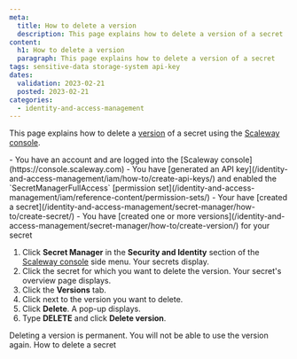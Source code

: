 ```yaml
---
meta:
  title: How to delete a version
  description: This page explains how to delete a version of a secret
content:
  h1: How to delete a version
  paragraph: This page explains how to delete a version of a secret
tags: sensitive-data storage-system api-key
dates:
  validation: 2023-02-21
  posted: 2023-02-21
categories:
  - identity-and-access-management
---
```


This page explains how to delete a [version](/identity-and-access-management/secret-manager/concepts/#version/) of a secret using the [Scaleway console](https://console.scaleway.com).

<Macro id="iam-requirements" />

<Message type="requirement">
  - You have an account and are logged into the [Scaleway console](https://console.scaleway.com)
  - You have [generated an API key](/identity-and-access-management/iam/how-to/create-api-keys/) and enabled the `SecretManagerFullAccess` [permission set](/identity-and-access-management/iam/reference-content/permission-sets/)
  - Your have [created a secret](/identity-and-access-management/secret-manager/how-to/create-secret/)
  - You have [created one or more versions](/identity-and-access-management/secret-manager/how-to/create-version/) for your secret
</Message>

1. Click **Secret Manager** in the **Security and Identity** section of the [Scaleway console](https://console.scaleway.com/) side menu. Your secrets display.
2. Click the secret for which you want to delete the version. Your secret's overview page displays.
3. Click the **Versions** tab.
4. Click <Icon name="more" /> next to the version you want to delete.
5. Click **Delete**. A pop-up displays.
6. Type **DELETE** and click **Delete version**.

<Message type="important">
  Deleting a version is permanent. You will not be able to use the version again.
</Message>


<Navigation title="See Also">
  <PreviousButton to="/identity-and-access-management/secret-manager/how-to/delete-secret/">How to delete a secret</PreviousButton>
</Navigation>